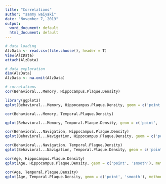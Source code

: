 ---
title: "Correlations"
author: "sammy waiyaki"
date: "November 7, 2019"
output:
  word_document: default
  html_document: default
---
```{r}
# data loading
AlzData <- read.csv(file.choose(), header = T)
View(AlzData)
attach(AlzData)

# data exploration
dim(AlzData)
AlzData <- na.omit(AlzData)

# correlations
cor(Behavioral...Memory, Hippocampus.Plaque.Density)

library(ggplot2)
qplot(Behavioral...Memory, Hippocampus.Plaque.Density, geom = c('point', 'smooth'), method = 'lm', main = 'scatter plot of Memory ability and Hippocampus plaque Density')

cor(Behavioral...Memory, Temporal.Plaque.Density)

qplot(Behavioral...Memory, Temporal.Plaque.Density, geom = c('point', 'smooth'), method = 'lm', main = 'scatter plot of Memory ability and Temporal plaque Density')

cor(Behavioral...Navigation, Hippocampus.Plaque.Density)
qplot(Behavioral...Navigation, Hippocampus.Plaque.Density, geom = c('point', 'smooth'), method = 'lm', main = 'scatter plot of Navigational ability and Hippocampus plaque Density')

cor(Behavioral...Navigation, Temporal.Plaque.Density)
qplot(Behavioral...Navigation, Temporal.Plaque.Density, geom = c('point', 'smooth'), method = 'lm', main = 'scatter plot of Navigational ability and Temporal plaque Density')

cor(Age, Hippocampus.Plaque.Density)
qplot(Age, Hippocampus.Plaque.Density, geom = c('point', 'smooth'), method = 'lm', main = 'scatter Age and Hippocampus plaque Density')

cor(Age, Temporal.Plaque.Density)
qplot(Age, Temporal.Plaque.Density, geom = c('point', 'smooth'), method = 'lm', main = 'scatter plot of Age and Temporal plaque Density')

```